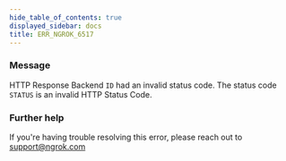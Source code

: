 ```yaml
---
hide_table_of_contents: true
displayed_sidebar: docs
title: ERR_NGROK_6517
---
```


### Message

HTTP Response Backend `ID` had an invalid status code.
The status code `STATUS` is an invalid HTTP Status Code.

<ErrorDetails />

### Further help

If you're having trouble resolving this error, please reach out to [support@ngrok.com](mailto:support@ngrok.com?subject=Help%20with%20ERR_NGROK_6517)
